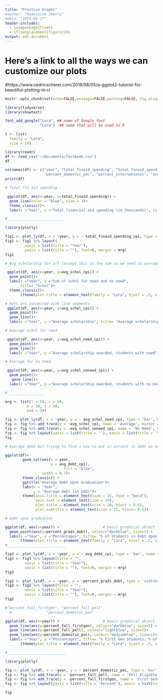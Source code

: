 ```yaml
---
title: "Practice Graphs"
#author: "Madeleine Sherry"
#date: "2023-09-27"
header-includes:
  - \usepackage{float}
  - \floatplacement{figure}{H}
output: pdf_document
---
```

# Here's a link to all the ways we can customize our plots
#https://www.cedricscherer.com/2019/08/05/a-ggplot2-tutorial-for-beautiful-plotting-in-r/

```r
knitr::opts_chunk$set(echo=FALSE,message=FALSE,warning=FALSE, fig.align = 'center', out.width="75%")
```

```r
library(tidyverse)
library(showtext)
```

```r
font_add_google("Lora", ## name of Google font
                "Lora")  ## name that will be used in R

t <- list(
  family = "Lora",
  size = 14)
```

```r
library(readr)
df <- read_csv("~/Documents/factbook.csv")
df
```

```r
colnames(df) <- c("year", "total_finaid_spending", "total_finaid_spending_cpi", "end_per_student", "end_per_student_cpi", "avg_schol_need", "avg_schol_need_cpi", "avg_schol_noneed", "avg_schol_noneed_cpi", "avg_finaid_need", "avg_finaid_noneed", "avg_debt", "avg_debt_cpi", "percent_grads_debt", "percent_fall_firstgen", "percent_fall_pell", 
                  "percent_domestic_poc", "percent_international", "avg_schol", "avg_schol_cpi")  # change column names of all the columns in the dataframe 
print(df)
```

```r
# Total fin aid spending

 ggplot(df, aes(x=year, y=total_finaid_spending)) +
  geom_line(color = "blue", size = 3)+
  theme_classic()+
  labs(x ="Year", y ="Total financial aid spending (in thousands)", title= "Total Financial Aid Spending Since 2006")

#__________________________

library(plotly)

fig1 <- plot_ly(df, x = ~year, y = ~ total_finaid_spending_cpi, type = 'bar', name = 'Total Fin Aid Spending', marker = list(color = 'rgb(255,198,39)'))
fig1 <- fig1 %>% layout(
         xaxis = list(title = "Year"),
         yaxis = list(title = ""), font=t, margin = mrg)
fig1
```

```r
# Avg scholarship for all (except this is the sum so we need to average it)

 ggplot(df, aes(x=year, y=avg_schol_cpi)) +
  geom_point()+
  labs(x ="Year", y ="Sum of schol for need and no need", 
       title= "Schol")+
  theme_classic()+
       (theme(plot.title = element_text(family = "Lora", hjust = .5, size = 15)))

# Dots are connected with line segments
 ggplot(df, aes(x=year, y=avg_schol_cpi)) +
  geom_point()+
  geom_line()+
  labs(x ="Year", y ="Average scholarship", title= "Average scholarship since 2006")

# Average schol for need

 ggplot(df, aes(x=year, y=avg_schol_need_cpi)) +
  geom_point()+
  geom_line()+
  labs(x ="Year", y ="Average scholarship awarded, students with need", title= "AAverage scholarship awarded, students with need since 2006")

# Average for no need

 ggplot(df, aes(x=year, y=avg_schol_noneed_cpi)) +
  geom_point()+
   geom_line()+
  labs(x ="Year", y ="Average scholarship awarded, students with no need", title= "Average scholarship awarded, students with no need since 2006")

#_________________

mrg <- list(l = 50, r = 50,
          b = 50, t = 50,
          pad = 20)

fig <- plot_ly(df, x = ~year, y = ~ avg_schol_need_cpi, type = 'bar', name = 'Need', marker = list(color = 'rgb(255,198,39)'))
fig <- fig %>% add_trace(y = ~avg_schol_cpi, name = 'Average', marker = list(color = 'rgb(0, 40, 104)'))
fig <- fig %>% add_trace(y = ~avg_schol_noneed_cpi, name = 'No Need', marker= list(color = 'rgb(108,178,226)'))
fig <- fig %>% layout(yaxis = list(title = ''), xaxis = list(title = 'Year'), title='',barmode = 'group', font=t, margin = mrg)
fig
```

```r
# Average debt but trying to find a way to put in percent in debt as well

ggplot(df)+
        geom_col(aes(x = year, 
                     y = avg_debt_cpi),
                           fill = "blue",
                 width = 0.7)+
        theme_classic() +
        ggtitle("Average Debt Upon Graduation")+
        labs(x = "Year",
             y = "Average Debt (in USD)")+
        theme(axis.title = element_text(size = 15, face = "bold"),
              axis.text = element_text(size = 10),
              plot.title = element_text(size = 20, hjust = 0.5),
              plot.subtitle = element_text(size = 15, hjust= 0.5))

# Debt upon graduation

ggplot(df, aes(x=year)) +                    # basic graphical object 
  geom_point(aes(y=percent_grads_debt), colour="darkblue", size=1) +
  labs(x ="Year", y ="Percentages", title= "% of Students in Debt Upon Graduation")+
       (theme(plot.title = element_text(family = "Lora", hjust = .5, size = 10)))
#___________________________

fig3 <- plot_ly(df, x = ~year, y = ~ avg_debt_cpi, type = 'bar', name = 'Average Debt', marker = list(color = 'rgb(255,198,39)'))
fig3 <- fig3 %>% layout(title = "",
         xaxis = list(title = "Year"),
         yaxis = list(title = ""), font=t, margin = mrg)
fig3

fig2 <- plot_ly(df, x = ~year, y = ~percent_grads_debt, type = 'scatter', mode = 'lines',color = 'rgb(255,198,39)')
fig2 <- fig2 %>% layout(title = "",
         xaxis = list(title = "Year"),
         yaxis = list(title = ""), font=t, margin = mrg)
fig2
```



```r
#"percent_fall_firstgen", "percent_fall_pell", 
  #                "percent_domestic_poc"

ggplot(df, aes(x=year)) +                    # basic graphical object 
  geom_line(aes(y=percent_fall_firstgen), colour="darkblue", size=1) +  # first layer 
  geom_line(aes(y=percent_fall_pell), colour="lightblue", size=1)+
  geom_line(aes(y=percent_domestic_poc), colour="mediumblue", size=1)+
  labs(x ="Year", y ="Percentages", title= "% First Gen Students, % of Pell Recipients, % Domestic Students of Color")+
       (theme(plot.title = element_text(family = "Lora", hjust = .5, size = 10)))

#___________________________

library(plotly)

fig <- plot_ly(df, x = ~year, y = ~ percent_domestic_poc, type = 'bar', name = 'Students of Color %', marker = list(color = 'rgb(255,198,39)'))
fig <- fig %>% add_trace(y = ~percent_fall_pell, name = 'Pell Eligible %', marker = list(color = 'rgb(0, 40, 104)'))
fig <- fig %>% add_trace(y = ~percent_fall_firstgen, name = 'First Generation %', marker= list(color = 'rgb(108,178,226)'))
fig <- fig %>% layout(yaxis = list(title = 'Percent'), xaxis = list(title = 'Year'), title='', barmode = 'group', font=t, margin = mrg)

fig

```
